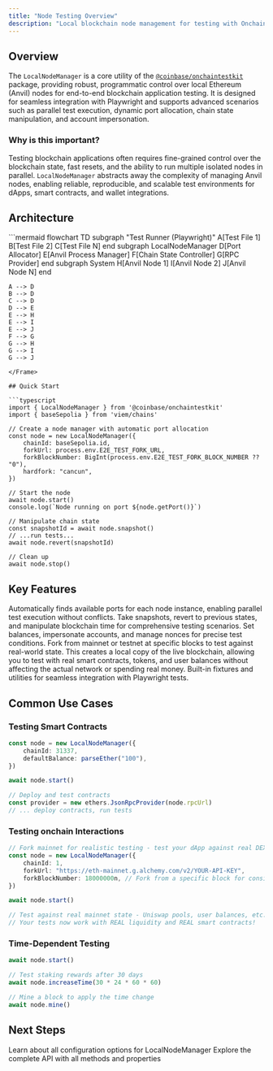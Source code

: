 ```yaml
---
title: "Node Testing Overview"
description: "Local blockchain node management for testing with OnchainTestKit"
---
```


## Overview

The `LocalNodeManager` is a core utility of the [`@coinbase/onchaintestkit`](https://www.npmjs.com/package/@coinbase/onchaintestkit) package, providing robust, programmatic control over local Ethereum (Anvil) nodes for end-to-end blockchain application testing. It is designed for seamless integration with Playwright and supports advanced scenarios such as parallel test execution, dynamic port allocation, chain state manipulation, and account impersonation.

### Why is this important?

Testing blockchain applications often requires fine-grained control over the blockchain state, fast resets, and the ability to run multiple isolated nodes in parallel. `LocalNodeManager` abstracts away the complexity of managing Anvil nodes, enabling reliable, reproducible, and scalable test environments for dApps, smart contracts, and wallet integrations.

## Architecture

<Frame>
```mermaid
flowchart TD
    subgraph "Test Runner (Playwright)"
        A[Test File 1]
        B[Test File 2]
        C[Test File N]
    end
    subgraph LocalNodeManager
        D[Port Allocator]
        E[Anvil Process Manager]
        F[Chain State Controller]
        G[RPC Provider]
    end
    subgraph System
        H[Anvil Node 1]
        I[Anvil Node 2]
        J[Anvil Node N]
    end

    A --> D
    B --> D
    C --> D
    D --> E
    E --> H
    E --> I
    E --> J
    F --> G
    G --> H
    G --> I
    G --> J
```
</Frame>

## Quick Start

```typescript
import { LocalNodeManager } from '@coinbase/onchaintestkit'
import { baseSepolia } from 'viem/chains'

// Create a node manager with automatic port allocation
const node = new LocalNodeManager({
    chainId: baseSepolia.id,
    forkUrl: process.env.E2E_TEST_FORK_URL,
    forkBlockNumber: BigInt(process.env.E2E_TEST_FORK_BLOCK_NUMBER ?? "0"),
    hardfork: "cancun",
})

// Start the node
await node.start()
console.log(`Node running on port ${node.getPort()}`)

// Manipulate chain state
const snapshotId = await node.snapshot()
// ...run tests...
await node.revert(snapshotId)

// Clean up
await node.stop()
```

## Key Features

<AccordionGroup>
<Accordion title="Dynamic Port Allocation">
  Automatically finds available ports for each node instance, enabling parallel test execution without conflicts.
</Accordion>

<Accordion title="Chain State Management">
  Take snapshots, revert to previous states, and manipulate blockchain time for comprehensive testing scenarios.
</Accordion>

<Accordion title="Account Control">
  Set balances, impersonate accounts, and manage nonces for precise test conditions.
</Accordion>

<Accordion title="Fork Mode Support">
  Fork from mainnet or testnet at specific blocks to test against real-world state. This creates a local copy of the live blockchain, allowing you to test with real smart contracts, tokens, and user balances without affecting the actual network or spending real money.
</Accordion>

<Accordion title="Playwright Integration">
  Built-in fixtures and utilities for seamless integration with Playwright tests.
</Accordion>
</AccordionGroup>

## Common Use Cases

### Testing Smart Contracts

```typescript
const node = new LocalNodeManager({
    chainId: 31337,
    defaultBalance: parseEther("100"),
})

await node.start()

// Deploy and test contracts
const provider = new ethers.JsonRpcProvider(node.rpcUrl)
// ... deploy contracts, run tests
```

### Testing onchain Interactions

```typescript
// Fork mainnet for realistic testing - test your dApp against real DEXs!
const node = new LocalNodeManager({
    chainId: 1,
    forkUrl: "https://eth-mainnet.g.alchemy.com/v2/YOUR-API-KEY",
    forkBlockNumber: 18000000n, // Fork from a specific block for consistent results
})

await node.start()

// Test against real mainnet state - Uniswap pools, user balances, etc.
// Your tests now work with REAL liquidity and REAL smart contracts!
```

### Time-Dependent Testing

```typescript
await node.start()

// Test staking rewards after 30 days
await node.increaseTime(30 * 24 * 60 * 60)

// Mine a block to apply the time change
await node.mine()
```

## Next Steps

<CardGroup cols={2}>
<Card title="Configuration" icon="gear" href="/onchaintestkit/node/configuration">
  Learn about all configuration options for LocalNodeManager
</Card>
<Card title="API Reference" icon="code" href="/onchaintestkit/node/api-reference">
  Explore the complete API with all methods and properties
</Card>
</CardGroup> 